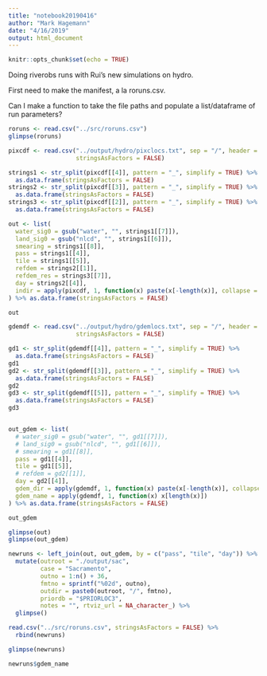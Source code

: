 ```yaml
---
title: "notebook20190416"
author: "Mark Hagemann"
date: "4/16/2019"
output: html_document
---
```


```r
knitr::opts_chunk$set(echo = TRUE)
```


Doing riverobs runs with Rui's new simulations on hydro. 

First need to make the manifest, a la roruns.csv.

Can I make a function to take the file paths and populate a list/dataframe of run parameters?

```r
roruns <- read.csv("../src/roruns.csv")
glimpse(roruns)
```

```r
pixcdf <- read.csv("../output/hydro/pixclocs.txt", sep = "/", header = FALSE,
                   stringsAsFactors = FALSE)

strings1 <- str_split(pixcdf[[4]], pattern = "_", simplify = TRUE) %>% 
  as.data.frame(stringsAsFactors = FALSE)
strings2 <- str_split(pixcdf[[3]], pattern = "_", simplify = TRUE) %>% 
  as.data.frame(stringsAsFactors = FALSE)
strings3 <- str_split(pixcdf[[2]], pattern = "_", simplify = TRUE) %>% 
  as.data.frame(stringsAsFactors = FALSE)

out <- list(
  water_sig0 = gsub("water", "", strings1[[7]]),
  land_sig0 = gsub("nlcd", "", strings1[[6]]),
  smearing = strings1[[8]],
  pass = strings1[[4]],
  tile = strings1[[5]],
  refdem = strings2[[1]],
  refdem_res = strings3[[7]],
  day = strings2[[4]],
  indir = apply(pixcdf, 1, function(x) paste(x[-length(x)], collapse = "/"))
) %>% as.data.frame(stringsAsFactors = FALSE)

out

```



```r
gdemdf <- read.csv("../output/hydro/gdemlocs.txt", sep = "/", header = FALSE,
                   stringsAsFactors = FALSE)

gd1 <- str_split(gdemdf[[4]], pattern = "_", simplify = TRUE) %>% 
  as.data.frame(stringsAsFactors = FALSE)
gd1
gd2 <- str_split(gdemdf[[3]], pattern = "_", simplify = TRUE) %>% 
  as.data.frame(stringsAsFactors = FALSE)
gd2
gd3 <- str_split(gdemdf[[5]], pattern = "_", simplify = TRUE) %>% 
  as.data.frame(stringsAsFactors = FALSE)
gd3


out_gdem <- list(
  # water_sig0 = gsub("water", "", gd1[[7]]),
  # land_sig0 = gsub("nlcd", "", gd1[[6]]),
  # smearing = gd1[[8]],
  pass = gd1[[4]],
  tile = gd1[[5]],
  # refdem = gd2[[1]],
  day = gd2[[4]],
  gdem_dir = apply(gdemdf, 1, function(x) paste(x[-length(x)], collapse = "/")),
  gdem_name = apply(gdemdf, 1, function(x) x[length(x)])
) %>% as.data.frame(stringsAsFactors = FALSE)

out_gdem
```



```r
glimpse(out)
glimpse(out_gdem)

newruns <- left_join(out, out_gdem, by = c("pass", "tile", "day")) %>% 
  mutate(outroot = "./output/sac",
         case = "Sacramento",
         outno = 1:n() + 36,
         fmtno = sprintf("%02d", outno),
         outdir = paste0(outroot, "/", fmtno),
         priordb = "$PRIORLOC3",
         notes = "", rtviz_url = NA_character_) %>% 
  glimpse()

read.csv("../src/roruns.csv", stringsAsFactors = FALSE) %>% 
  rbind(newruns)

glimpse(newruns)

newruns$gdem_name

```

